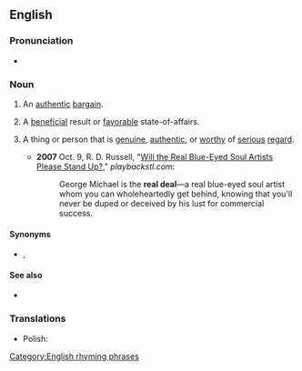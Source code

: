 ==English==

===Pronunciation===
* {{audio|en|En-au-real deal.ogg|Audio (AU)}}

===Noun===
{{en-noun}}

# {{lb|en|literally}} An [[authentic]] [[bargain]].
# {{lb|en|idiomatic}} A [[beneficial]] result or [[favorable]] state-of-affairs.
# {{lb|en|idiomatic|preceded by {{m|en|the}}}} A thing or person that is [[genuine]], [[authentic]], or [[worthy]] of [[serious]] [[regard]].
#* '''2007''' Oct. 9, R. D. Russell, "[https://web.archive.org/web/20071011041546/http://www.playbackstl.com/content/view/6697/156/ Will the Real Blue-Eyed Soul Artists Please Stand Up?]," ''playbackstl.com'':
#*: George Michael is the '''real deal'''—a real blue-eyed soul artist whom you can wholeheartedly get behind, knowing that you'll never be duped or deceived by his lust for commercial success.

====Synonyms====
* {{sense|thing or person that is genuine}} {{l|en|real McCoy}}, {{l|en|genuine article}}

====See also====
* {{l|en|whole package}}

===Translations===
{{trans-top}}
{{trans-mid}}
* Polish: {{t|pl|autentyk|m}}
{{trans-bottom}}

[[Category:English rhyming phrases]]